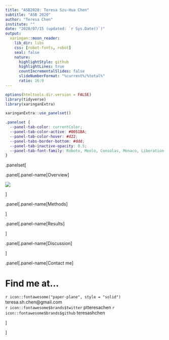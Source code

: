 ```yaml
---
title: "ASB2020: Teresa Szu-Hua Chen"
subtitle: "ASB 2020"
author: "Teresa Chen"
institute: ""
date: "2020/07/15 (updated: `r Sys.Date()`)"
output:
  xaringan::moon_reader:
    lib_dir: libs
    css: [robot-fonts, robot]
    seal: false
    nature:
      highlightStyle: github
      highlightLines: true
      countIncrementalSlides: false
      slideNumberFormat: "%current%/%total%" 
      ratio: 16:9
---
```


```r
options(htmltools.dir.version = FALSE)
library(tidyverse)
library(xaringanExtra)
```

```r
xaringanExtra::use_panelset()
```

```css
.panelset {
  --panel-tab-color: currentColor;
  --panel-tab-color-active: #0051BA;
  --panel-tab-color-hover: #d22;
  --panel-tabs-border-bottom: #ddd;
  --panel-tab-inactive-opacity: 0.5;
  --panel-tab-font-family: Roboto, Menlo, Consolas, Monaco, Liberation Mono, Lucida Console, monospace;\
}
```


.panelset[

.panel[.panel-name[Overview]

![](img/p2_overview.jpg)

]


.panel[.panel-name[Methods]

]

.panel[.panel-name[Results]

]


.panel[.panel-name[Discussion]

]


.panel[.panel-name[Contact me]

# Find me at...

`r icon::fontawesome("paper-plane", style = "solid")`  teresa.sh.chen@gmail.com  
`r icon::fontawesome$brands$twitter` ptteresachen 
`r icon::fontawesome$brands$github` teresashchen

]


]
